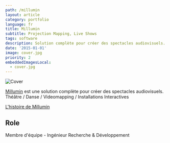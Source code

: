 ```yaml
---
path: /millumin
layout: article
category: portfolio
language: fr
title: Millumin
subtitle: Projection Mapping, Live Shows
tags: software
description: Solution complète pour créer des spectacles audiovisuels. Théâtre, Danse, Videomapping, Installations Interactives
date: '2015-01-01'
image: cover.jpg
priority: 2
embeddedImagesLocal:
  - cover.jpg
---
```


![Cover](cover.jpg)

[Millumin](https://www.millumin.com/) est une solution complète pour créer des spectacles audiovisuels. Théâtre / Danse / Videomapping / Installations Interactives

[L'histoire de Millumin](https://www.millumin.com/story/)

## Role

Membre d'équipe - Ingénieur Recherche & Développement
